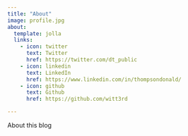 ```yaml
---
title: "About"
image: profile.jpg
about:
  template: jolla
  links:
    - icon: twitter
      text: Twitter
      href: https://twitter.com/dt_public
    - icon: linkedin
      text: LinkedIn
      href: https://www.linkedin.com/in/thompsondonald/
    - icon: github
      text: Github
      href: https://github.com/witt3rd

---
```


About this blog

